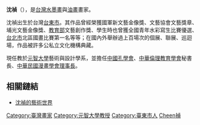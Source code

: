 {{BLPsources}}
'''沈禎'''（{{bd|1952年|09月11日}}），是[[台灣|台灣]][[水墨畫|水墨畫]]與[[油畫|油畫]]畫家。 

沈禎出生於台灣[[台東市|台東市]]。其作品曾經榮獲國軍新文藝金像獎、文藝協會文藝獎章、埔光文藝金像獎、[[中華民國教育部|教育部]]文藝創作獎、學生時也曾獲全國青年水彩寫生比賽優選、[[台北市|台北市]]北區國畫比賽第一名等等；在國內外舉辦過上百場次的個展、聯展、巡迴場，作品被許多公私立文化機構典藏。

現任教於[[元智大學|元智大學]]藝術與設計學系，並擔任[[中國孔學會|中國孔學會]]、[[中華倫理教育學會|中華倫理教育學會]]秘書長、[[中華民國漫畫學會理事長|中華民國漫畫學會理事長]]。

== 相關鏈結 ==
*[http://shencheen.wix.com/artworld 沈禎的藝術世界] {{Wayback|url=http://shencheen.wix.com/artworld |date=20150106074504 }}

{{Taiwan-artist-stub}}
{{DEFAULTSORT:Shen沈禎}}
[[Category:臺灣畫家|Category:臺灣畫家]]
[[Category:元智大學教授|Category:元智大學教授]]
[[Category:臺東市人|Category:臺東市人]]
[[Category:沈姓|Cheen禎]]